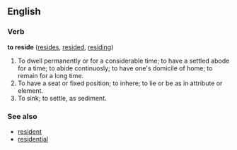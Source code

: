 ==English==

===Verb===
'''to reside'''  ([[resides]], [[resided]], [[residing]])
#To dwell permanently or for a considerable time; to have a settled abode for a time; to abide continuosly; to have one's domicile of home; to remain for a long time.
#To have a seat or fixed position; to inhere; to lie or be as in attribute or element.
#To sink; to settle, as sediment.

===See also===
*[[resident]]
*[[residential]]